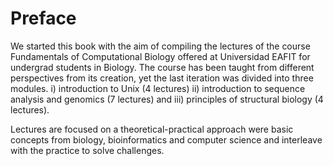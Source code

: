 # Preface {.unnumbered}

We started this book with the aim of compiling the lectures of the course Fundamentals of Computational Biology offered at Universidad EAFIT for undergrad students in Biology. The course has been taught from different perspectives from its creation, yet the last iteration was divided into three modules. i) introduction to Unix (4 lectures) ii) introduction to sequence analysis and genomics (7 lectures) and iii) principles of structural biology (4 lectures).

Lectures are focused on a theoretical-practical approach were basic concepts from biology, bioinformatics and computer science and interleave with the practice to solve challenges.